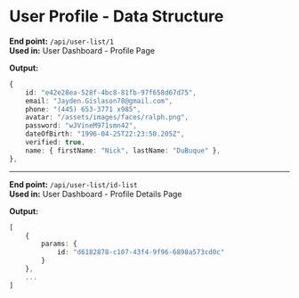 # User Profile - Data Structure

**End point:** `/api/user-list/1`  
**Used in:** User Dashboard - Profile Page

**Output:**

```ts
{
    id: "e42e28ea-528f-4bc8-81fb-97f658d67d75",
    email: "Jayden.Gislason78@gmail.com",
    phone: "(445) 653-3771 x985",
    avatar: "/assets/images/faces/ralph.png",
    password: "wJVineM971smn42",
    dateOfBirth: "1996-04-25T22:23:50.205Z",
    verified: true,
    name: { firstName: "Nick", lastName: "DuBuque" },
},
```

---

**End point:** `/api/user-list/id-list`  
**Used in:** User Dashboard - Profile Details Page

**Output:**

```ts
[
    {
        params: {
            id: "d6182878-c107-43f4-9f96-6898a573cd0c"
        }
    },
    ...
]
```
